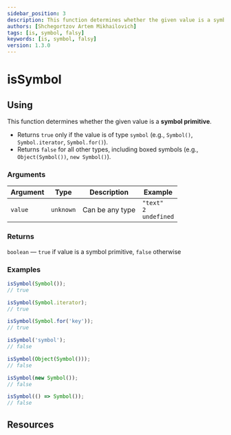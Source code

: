 ```yaml
---
sidebar_position: 3
description: This function determines whether the given value is a symbol primitive.
authors: [Shchegortzov Artem Mikhailovich]
tags: [is, symbol, falsy]
keywords: [is, symbol, falsy]
version: 1.3.0
---
```




# isSymbol

## Using

This function determines whether the given value is a **symbol primitive**.

- Returns `true` only if the value is of type `symbol` (e.g., `Symbol()`, `Symbol.iterator`, `Symbol.for()`).
- Returns `false` for all other types, including boxed symbols (e.g., `Object(Symbol())`, `new Symbol()`).

### Arguments

| Argument | Type      | Description     | Example                                |
| -------- | --------- | --------------- | -------------------------------------- |
| `value`  | `unknown` | Can be any type | `"text"` <br /> `2` <br /> `undefined` |

### Returns

`boolean` — `true` if value is a symbol primitive, `false` otherwise

### Examples

```js
isSymbol(Symbol());
// true

isSymbol(Symbol.iterator);
// true

isSymbol(Symbol.for('key'));
// true

isSymbol('symbol');
// false

isSymbol(Object(Symbol()));
// false

isSymbol(new Symbol());
// false

isSymbol(() => Symbol());
// false
```

## Resources

<Resources constants={constants} />
